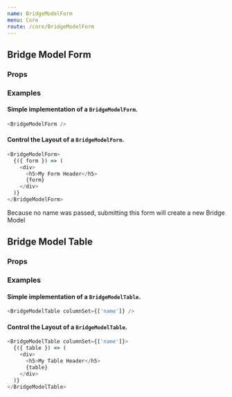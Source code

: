 ```yaml
---
name: BridgeModelForm
menu: Core
route: /core/BridgeModelForm
---
```



## Bridge Model Form

### Props

<Props of={BridgeModelForm} />

### Examples

#### Simple implementation of a `BridgeModelForm`.

```javascript
<BridgeModelForm />
```

#### Control the Layout of a `BridgeModelForm`.

```javascript
<BridgeModelForm>
  {({ form }) => (
    <div>
      <h5>My Form Header</h5>
      {form}
    </div>
  )}
</BridgeModelForm>
```

Because no name was passed, submitting this form will create a new Bridge Model

## Bridge Model Table

### Props

<Props of={BridgeModelTable} />

### Examples

#### Simple implementation of a `BridgeModelTable`.

```javascript
<BridgeModelTable columnSet={['name']} />
```

#### Control the Layout of a `BridgeModelTable`.

```javascript
<BridgeModelTable columnSet={['name']}>
  {({ table }) => (
    <div>
      <h5>My Table Header</h5>
      {table}
    </div>
  )}
</BridgeModelTable>
```
